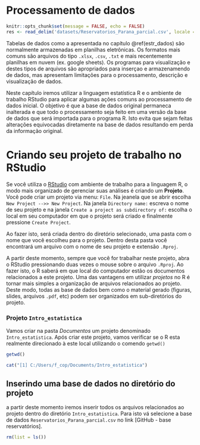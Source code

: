 # Processamento de dados {#proc_dados}

```r
knitr::opts_chunk$set(message = FALSE, echo = FALSE)
res <- read_delim('datasets/Reservatorios_Parana_parcial.csv', locale = locale(encoding = "latin1"))
```

Tabelas de dados como a apresentada no capítulo \@ref(estr_dados) são normalmente armazenadas em planilhas eletrônicas. Os formatos mais comuns são arquivos do tipo `.xlsx`, `.csv`, `.txt` e mais recentemente planilhas em nuvem (ex. google sheets). Os programas para visualização e destes tipos de arquivos são apropriados para inserçao e armazenamendo de dados, mas apresentam limitações para o processamento, descrição e visualização de dados.

Neste capítulo iremos utilizar a linguagem estatística R e o ambiente de trabalho RStudio para aplicar algumas ações comuns ao processamento de dados inicial. O objetivo é que a base de dados original permaneca inalterada e que todo o processamento seja feito em uma versão da base de dados que será importada para o programa R. Isto evita que sejam feitas alterações equivocadas diretamente na base de dados resultando em perda da informação original.

# Criando seu projeto de trabalho no RStudio

Se você utiliza o [RStudio](https://rstudio.com/) com ambiente de trabalho para a linguagem R, o modo mais organizado de gerenciar suas análises é criando um **Projeto**. Você pode criar um projeto via menu: `File`. Na jeanela que se abrir escolha `New Project -->> New Project`. Na janela `Directory name:` escreva o nome de seu projeto e na janela `Create a project as subdirectory of:` escolha o local em seu computador em que o projeto será criado e finalmente pressione `Create Project`.

Ao fazer isto, será criada dentro do diretório selecionado, uma pasta com o nome que você escolheu para o projeto. Dentro desta pasta você encontrará um arquivo com o nome de seu projeto e extensão `.Rproj`.

A partir deste momento, sempre que você for trabalhar neste projeto, abra o RStudio pressionando duas vezes o mouse sobre o arquivo `.Rproj`. Ao fazer isto, o R saberá em que local do computador estão os documentos relacionados a este projeto. Uma das vantagens em utilizar *projetos* no R é tornar mais simples a organização de arquivos relacionados ao projeto. Deste modo, todas as base de dados bem como o material gerado (figuras, slides, arquivos `.pdf`,  etc) podem ser organizados em sub-diretórios do projeto.

### Projeto `Intro_estatistica`

Vamos criar na pasta *Documentos* um projeto denominado `Intro_estatistica`. Após criar este projeto, vamos verificar se o R esta realmente direcionado à este local utilizando o comendo `getwd()`

```r
getwd()
```

```r
cat("[1] C:/Users/f_cop/Documents/Intro_estatistica")
```

## Inserindo uma base de dados no diretório do projeto

a partir deste momento iremos inserir todos os arquivos relacionados ao projeto dentro do diretório `Intro_estatistica`. Para isto vá selecione a base de dados 
`Reservatorios_Parana_parcial.csv` no link [GitHub - base reservatórios].




```r
rm(list = ls())
```

